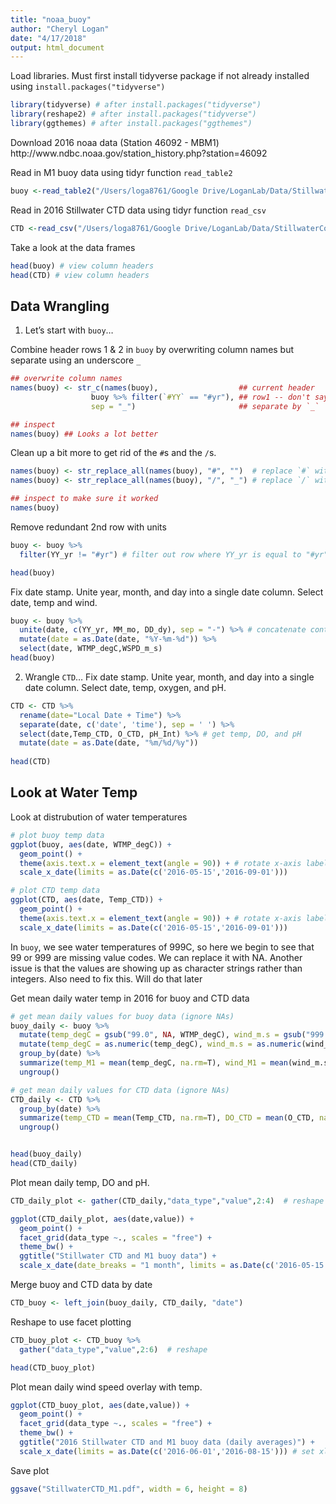 ```yaml
---
title: "noaa_buoy"
author: "Cheryl Logan"
date: "4/17/2018"
output: html_document
---
```


Load libraries. Must first install tidyverse package if not already installed using `install.packages("tidyverse")`

```r
library(tidyverse) # after install.packages("tidyverse")
library(reshape2) # after install.packages("tidyverse")
library(ggthemes) # after install.packages("ggthemes")
```

Download 2016 noaa data (Station 46092 - MBM1)
http://www.ndbc.noaa.gov/station_history.php?station=46092

Read in M1 buoy data using tidyr function `read_table2`

```r
buoy <-read_table2("/Users/loga8761/Google Drive/LoganLab/Data/StillwaterCove_CTD_data/46092h2016.txt")
```

Read in 2016 Stillwater CTD  data using tidyr function `read_csv`
```r
CTD <-read_csv("/Users/loga8761/Google Drive/LoganLab/Data/StillwaterCove_CTD_data/SWC.SAT333.040816.091306.csv")
```

Take a look at the data frames
```r
head(buoy) # view column headers
head(CTD) # view column headers
```
## Data Wrangling

1. Let's start with `buoy`...

Combine header rows 1 & 2 in `buoy` by overwriting column names but separate using an underscore `_`
```r
## overwrite column names
names(buoy) <- str_c(names(buoy),                  ## current header
                  buoy %>% filter(`#YY` == "#yr"), ## row1 -- don't say buoy[1,] 
                  sep = "_")                       ## separate by `_`

## inspect
names(buoy) ## Looks a lot better
```
Clean up a bit more to get rid of the `#`s and the `/`s.

```r
names(buoy) <- str_replace_all(names(buoy), "#", "")  # replace `#` with nothing 
names(buoy) <- str_replace_all(names(buoy), "/", "_") # replace `/` with `_`

## inspect to make sure it worked
names(buoy)
```

Remove redundant 2nd row with units

```r
buoy <- buoy %>%
  filter(YY_yr != "#yr") # filter out row where YY_yr is equal to "#yr"

head(buoy)
```


Fix date stamp. Unite year, month, and day into a single date column. Select date, temp and wind.

```r
buoy <- buoy %>%
  unite(date, c(YY_yr, MM_mo, DD_dy), sep = "-") %>% # concatenate contents of 3 columns into one column to join the two datasets using a unique ID
  mutate(date = as.Date(date, "%Y-%m-%d")) %>%
  select(date, WTMP_degC,WSPD_m_s)
head(buoy)
```

2. Wrangle `CTD`... Fix date stamp. Unite year, month, and day into a single date column. Select date, temp, oxygen, and pH.
```r
CTD <- CTD %>%
  rename(date="Local Date + Time") %>%
  separate(date, c('date', 'time'), sep = ' ') %>%
  select(date,Temp_CTD, O_CTD, pH_Int) %>% # get temp, DO, and pH
  mutate(date = as.Date(date, "%m/%d/%y")) 
  
head(CTD)
```
## Look at Water Temp

Look at distrubution of water temperatures

```r
# plot buoy temp data
ggplot(buoy, aes(date, WTMP_degC)) +
  geom_point() +
  theme(axis.text.x = element_text(angle = 90)) + # rotate x-axis labels 90 degrees
  scale_x_date(limits = as.Date(c('2016-05-15','2016-09-01')))

# plot CTD temp data
ggplot(CTD, aes(date, Temp_CTD)) +
  geom_point() +
  theme(axis.text.x = element_text(angle = 90)) + # rotate x-axis labels 90 degrees
  scale_x_date(limits = as.Date(c('2016-05-15','2016-09-01')))
```


In `buoy`, we see water temperatures of 999C, so here we begin to see that 99 or 999 are missing value codes. We can replace it with NA. Another issue is that the values are showing up as character strings rather than integers. Also need to fix this. Will do that later


Get mean daily water temp in 2016 for buoy and CTD data
```r
# get mean daily values for buoy data (ignore NAs)
buoy_daily <- buoy %>%
  mutate(temp_degC = gsub("99.0", NA, WTMP_degC), wind_m.s = gsub("999.0", NA, WSPD_m_s)) %>% # make temp column numeric
  mutate(temp_degC = as.numeric(temp_degC), wind_m.s = as.numeric(wind_m.s)) %>%
  group_by(date) %>%
  summarize(temp_M1 = mean(temp_degC, na.rm=T), wind_M1 = mean(wind_m.s, na.rm=T)) %>% # make
  ungroup()

# get mean daily values for CTD data (ignore NAs)
CTD_daily <- CTD %>%
  group_by(date) %>%
  summarize(temp_CTD = mean(Temp_CTD, na.rm=T), DO_CTD = mean(O_CTD, na.rm=T), pH_CTD = mean(pH_Int, na.rm=T)) %>% # make
  ungroup()


head(buoy_daily)
head(CTD_daily)
```
Plot mean daily temp, DO and pH.
```r
CTD_daily_plot <- gather(CTD_daily,"data_type","value",2:4)  # reshape

ggplot(CTD_daily_plot, aes(date,value)) +
  geom_point() +
  facet_grid(data_type ~., scales = "free") +
  theme_bw() +
  ggtitle("Stillwater CTD and M1 buoy data") +
  scale_x_date(date_breaks = "1 month", limits = as.Date(c('2016-05-15','2016-09-01')))

```

Merge buoy and CTD data by date
```r
CTD_buoy <- left_join(buoy_daily, CTD_daily, "date")
```

Reshape to use facet plotting
```r
CTD_buoy_plot <- CTD_buoy %>%
  gather("data_type","value",2:6)  # reshape

head(CTD_buoy_plot)
```
Plot mean daily wind speed overlay with temp.
```r
ggplot(CTD_buoy_plot, aes(date,value)) +
  geom_point() +
  facet_grid(data_type ~., scales = "free") +
  theme_bw() +
  ggtitle("2016 Stillwater CTD and M1 buoy data (daily averages)") +
  scale_x_date(limits = as.Date(c('2016-06-01','2016-08-15'))) # set xlims

```
Save plot
```r
ggsave("StillwaterCTD_M1.pdf", width = 6, height = 8)
```
